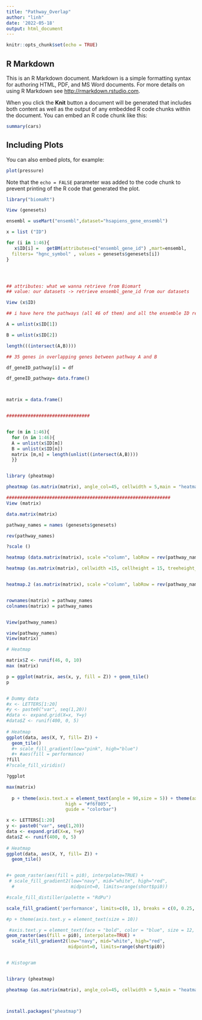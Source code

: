 ```yaml
---
title: "Pathway_Overlap"
author: "linh"
date: '2022-05-18'
output: html_document
---
```


```r
knitr::opts_chunk$set(echo = TRUE)
```

## R Markdown

This is an R Markdown document. Markdown is a simple formatting syntax for authoring HTML, PDF, and MS Word documents. For more details on using R Markdown see <http://rmarkdown.rstudio.com>.

When you click the **Knit** button a document will be generated that includes both content as well as the output of any embedded R code chunks within the document. You can embed an R code chunk like this:

```r
summary(cars)
```

## Including Plots

You can also embed plots, for example:

```r
plot(pressure)
```

Note that the `echo = FALSE` parameter was added to the code chunk to prevent printing of the R code that generated the plot.


```r
library("biomaRt")

View (genesets)

ensembl = useMart("ensembl",dataset="hsapiens_gene_ensembl")

x = list ("ID")

for (i in 1:46){
   x$ID[i] =   getBM(attributes=c("ensembl_gene_id") ,mart=ensembl,
  filters= "hgnc_symbol" , values = genesets$genesets[i])
} 




## attributes: what we wanna retrieve from Biomart 
## value: our datasets -> retrieve ensembl_gene_id from our datasets 

View (x$ID)

## i have here the pathways (all 46 of them) and all the ensemble ID related to the respectively pathway

```


```r


A = unlist(x$ID[1])

B = unlist(x$ID[2])

length(((intersect(A,B))))

## 35 genes in overlapping genes between pathway A and B 

df_geneID_pathway[i] = df

df_geneID_pathway= data.frame()



matrix = data.frame()


###############################


for (m in 1:46){
  for (n in 1:46){
  A = unlist(x$ID[m])
  B = unlist(x$ID[n])
  matrix [m,n] = length(unlist((intersect(A,B))))
  }}


library (pheatmap)

pheatmap (as.matrix(matrix), angle_col=45, cellwidth = 5,main = "heatmap pathway overlap", width = 15, height = 15, fontsize = 8, fontsize_col = 5, fontsize_row = 5)

#############################################################
View (matrix)

data.matrix(matrix)

pathway_names = names (genesets$genesets)

rev(pathway_names)

?scale ()

heatmap (data.matrix(matrix), scale ="column", labRow = rev(pathway_names), labCol = pathway_names)

heatmap (as.matrix(matrix), cellwidth =15, cellheight = 15, treeheight_col=0, width =11, height = 10, fontsize =12, fontsize_col=10, fontsize_row=12,labRow = rev(pathway_names),labCol = pathway_names)


heatmap.2 (as.matrix(matrix), scale ="column", labRow = rev(pathway_names), labCol = pathway_names)


rownames(matrix) = pathway_names
colnames(matrix) = pathway_names


View(pathway_names)

view(pathway_names)
View(matrix)

# Heatmap 

matrix$Z <- runif(46, 0, 10)
max (matrix)

p = ggplot(matrix, aes(x, y, fill = Z)) + geom_tile()
p


# Dummy data
#x <- LETTERS[1:20]
#y <- paste0("var", seq(1,20))
#data <- expand.grid(X=x, Y=y)
#data$Z <- runif(400, 0, 5)
 
# Heatmap 
ggplot(data, aes(X, Y, fill= Z)) + 
  geom_tile()
  #+ scale_fill_gradient(low="pink", high="blue")
  #+ #aes(fill = performance)
?fill
#?scale_fill_viridis()

?ggplot

max(matrix)
  
  p + theme(axis.text.x = element_text(angle = 90,size = 5)) + theme(axis.text.y = element_text(size = 5)) + scale_fill_gradient(low = "#353436",
                      high = "#f6f805",
                      guide = "colorbar")

x <- LETTERS[1:20]
y <- paste0("var", seq(1,20))
data <- expand.grid(X=x, Y=y)
data$Z <- runif(400, 0, 5)
 
# Heatmap 
ggplot(data, aes(X, Y, fill= Z)) + 
  geom_tile()


#+ geom_raster(aes(fill = pi0), interpolate=TRUE) +
 # scale_fill_gradient2(low="navy", mid="white", high="red", 
  #                     midpoint=0, limits=range(short$pi0))

#scale_fill_distiller(palette = "RdPu")

scale_fill_gradient('performance', limits=c(0, 1), breaks = c(0, 0.25, 0.5, 0.75, 1),  low = "lightblue", high = "darkblue") 

#p + theme(axis.text.y = element_text(size = 10))

 #axis.text.y = element_text(face = "bold", color = "blue", size = 12, angle = 45))
geom_raster(aes(fill = pi0), interpolate=TRUE) +
  scale_fill_gradient2(low="navy", mid="white", high="red", 
                       midpoint=0, limits=range(short$pi0))


# Histogram


library (pheatmap)

pheatmap (as.matrix(matrix), angle_col=45, cellwidth = 5,main = "heatmap pathway overlap", width = 15, height = 15, fontsize = 8, fontsize_col = 5, fontsize_row = 5)



install.packages("pheatmap")

```




